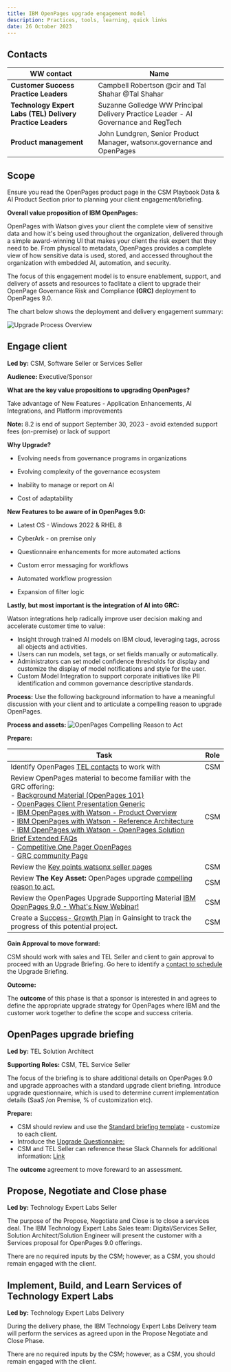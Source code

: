 ```yaml
---
title: IBM OpenPages upgrade engagement model
description: Practices, tools, learning, quick links
date: 26 October 2023
---
```




## Contacts


| WW contact | Name|
| --- | --- |
| **Customer Success Practice Leaders** | Campbell Robertson @cir and Tal Shahar @Tal Shahar |
| **Technology Expert Labs (TEL) Delivery Practice Leaders** | Suzanne Golledge WW Principal Delivery Practice Leader - AI Governance and RegTech|
| **Product management** | John Lundgren, Senior Product Manager, watsonx.governance and OpenPages |


## Scope

<InlineNotification>
Ensure you read the <Link to='/common/data-ai/csm-data-ai-open-pages'>OpenPages product page</Link>  in the CSM Playbook Data & AI Product Section prior to planning your client engagement/briefing. 
</InlineNotification>

**Overall value proposition of IBM OpenPages:**

OpenPages with Watson gives your client the complete view of sensitive data and how it's being used throughout the organization, delivered through a simple award-winning UI that makes your client the risk expert that they need to be. From physical to metadata, OpenPages provides a complete view of how sensitive data is used, stored, and accessed throughout the organization with embedded AI, automation, and security.

The focus of this engagement model is to ensure enablement, support, and delivery of assets and resources to faclitate a client to upgrade their OpenPage Governance Risk and Compliance **(GRC)** deployment to OpenPages 9.0.

The chart below shows the deployment and delivery engagement summary:

![Upgrade Process Overview](/../images/openpages-upgrade.png)

## Engage client

**Led by:** CSM, Software Seller or Services Seller

**Audience:** Executive/Sponsor

**What are the key value propositions to upgrading OpenPages?**

Take advantage of New Features - Application Enhancements, AI Integrations, and Platform improvements

**Note:** 8.2 is end of support September 30, 2023 - avoid extended support fees (on-premise) or lack of support

**Why Upgrade?**

* Evolving needs from governance programs in organizations

* Evolving complexity of the governance ecosystem 

* Inability to manage or report on AI

* Cost of adaptability

**New Features to be aware of in OpenPages 9.0:**

* Latest OS - Windows 2022 & RHEL 8

* CyberArk - on premise only

* Questionnaire enhancements for more automated actions

* Custom error messaging for workflows

* Automated workflow progression

* Expansion of filter logic

**Lastly, but most important is the integration of AI into GRC:**

Watson integrations help radically improve user decision making and accelerate customer time to value:

- Insight through trained AI models on IBM cloud, leveraging tags, across all objects and activities.
- Users can run models, set tags, or set fields manually or automatically.
- Administrators can set model confidence thresholds for display and customize the display of model notifications and style for the user.
- Custom Model Integration to support corporate initiatives like PII identification and common governance descriptive standards.

**Process:** Use the following background information to have a meaningful discussion with your client and to articulate a compelling reason to upgrade OpenPages.

**Process and assets:**
![OpenPages Compelling Reason to Act](/../images/openpages-onepager.png)

<Row>
<Column>

**Prepare:**

| Task | Role |
| --- | --- |
| Identify OpenPages <a href='https://ibm.ent.box.com/s/zywcsgamjdhev2kj0wmta9i26d48si03' target='_blank' rel='noreferrer noopener'>TEL contacts</a> to work with | CSM |
| Review OpenPages material to become familiar with the GRC offering: <br/> - <a href='https://ibm.seismic.com/Link/Content/DCWg46HmgHb3RGCH2pmR2V62hf43' target='_blank' rel='noreferrer noopener'>Background Material (OpenPages 101)</a> <br/> - <a href='https://ibm.seismic.com/Link/Content/DCBjg8gRmPcJJ82T6DjXHHjFWgb3' target='_blank' rel='noreferrer noopener'>OpenPages Client Presentation Generic</a> <br/> - <a target='_blank' rel='noreferrer noopener' href='https://ibm.seismic.com/Link/Content/DCWWX2b4gDHQm8cPRVgdRVCH9hR3'>IBM OpenPages with Watson - Product Overview</a> <br/> - <a target='_blank' rel='noreferrer noopener' href='https://ibm.seismic.com/Link/Content/DC9WhQHMpmbVgGmX6V7hhQbHR4C8'>IBM OpenPages with Watson - Reference Architecture</a> <br/> - <a target='_blank' rel='noreferrer noopener' href='https://ibm.seismic.com/app?ContentId=efbae827-2da3-4787-a1e8-47525a73dd00#/'>IBM OpenPages with Watson - OpenPages Solution Brief Extended FAQs</a> <br/> - <a target='_blank' rel='noreferrer noopener' href='https://ibm.seismic.com/Link/Content/DCpbBdcWgTChpGmH9BqFMRR3RXW8'>Competitive One Pager OpenPages</a> <br/> - <a target='_blank' rel='noreferrer noopener' href='https://community.ibm.com/community/user/dataops/communities/community-home?CommunityKey=d65f8654-17ae-4838-8690-39373cbc1dd8'>GRC community Page</a> | CSM |
| Review the <a target='_blank' rel='noreferrer noopener' href='https://ibm.seismic.com/Link/Content/DCDJRD4Xh4J73GqMTF6P4Cq3Q8Q3'>Key points watsonx seller pages </a><br/> | CSM |
| Review **The Key Asset:** OpenPages upgrade <a target='_blank' rel='noreferrer noopener' href='https://ibm.box.com/s/mi1naw4gf3sk54fiy97f44e7v6he09fu'>compelling reason to act.</a> | CSM |
| Review the OpenPages Upgrade Supporting Material <a target='_blank' rel='noreferrer noopener' href='https://ibm.box.com/s/w7l34btjz9m3rdleqb06xtpfu9wp7ehn'>IBM OpenPages 9.0 - What's New Webinar!</a> | CSM |
| Create a <a href='https://ibm.box.com/s/3fmfwh3epivnyotpq185u5tj2bid1441' target='_blank' rel='noreferrer noopener'>Success- Growth Plan</a> in Gainsight to track the progress of this potential project. | CSM | 

</Column>
</Row>

**Gain Approval to move forward:**

CSM should work with sales and TEL Seller and client to gain approval to proceed with an Upgrade Briefing.  Go here to identify a [contact to schedule](https://ibm.ent.box.com/file/1261899436681) the Upgrade Briefing.

**Outcome:**

The **outcome** of this phase is that a sponsor is interested in and agrees to define the appropriate upgrade strategy for OpenPages where IBM and the customer work together to define the scope and success criteria.

## OpenPages upgrade briefing

**Led by:** TEL Solution Architect

**Supporting Roles:** CSM, TEL Service Seller

The focus of the briefing is to share additional details on OpenPages 9.0 and upgrade approaches with a standard upgrade client briefing.
Introduce upgrade questionnaire, which is used to determine current implementation details (SaaS /on Premise,  % of customization etc). 

**Prepare:**

- CSM should review and use the [Standard briefing template](https://ibm.box.com/s/hu1d3smqknkyzo1y19mq8ujmuor5d83x) - customize to each client.
- Introduce the [Upgrade Questionnaire:](https://ibm.box.com/s/zd0wwbb1gqb59ftw1ds0i8tigadwwasr) 
- CSM and TEL Seller can reference these Slack Channels for additional information: [Link](https://ibm-industrysolutions.slack.com/archives/C6JPJ6S0H)

The **outcome** agreement to move foreward to an assessment. 

## Propose, Negotiate and Close phase


**Led by:** Technology Expert Labs Seller

The purpose of the Propose, Negotiate and Close is to close a services deal. The IBM Technology Expert Labs Sales team: Digital/Services Seller, Solution Architect/Solution Engineer will present the customer with a Services proposal for OpenPages 9.0 offerings.

There are no required inputs by the CSM; however, as a CSM, you should remain engaged with the client.

## Implement, Build, and Learn Services of Technology Expert Labs


**Led by:** Technology Expert Labs Delivery

During the delivery phase, the IBM Technology Expert Labs Delivery team will perform the services as agreed upon in the Propose Negotiate and Close Phase.

There are no required inputs by the CSM; however, as a CSM, you should remain engaged with the client.
